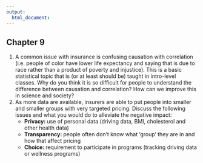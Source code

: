 ```yaml
---
output:
  html_document:
---
```



## Chapter 9

<ol>
<li> A common issue with insurance is confusing causation with correlation (i.e. people of color have lower life expectancy and saying that is due to race rather than a product of poverty and injustice).  This is a basic statistical topic that is (or at least should be) taught in intro-level classes.  Why do you think it is so difficult for people to understand the difference between causation and correlation?  How can we improve this in science and society?
</li>
<li>
As more data are available, insurers are able to put people into smaller and smaller groups with very targeted pricing.  Discuss the following issues and what you would do to alleviate the negative impact: 
<ul>
<li> <b> Privacy: </b> use of personal data (driving data, BMI, cholesterol and other health data) </li>
<li> <b> Transparency: </b> people often don’t know what ‘group’ they are in and how that affect pricing </li>
<li> <b> Choice: </b>  requirement to participate in programs (tracking driving data or wellness programs) </li> 
</ul>
</li>
</ol>




